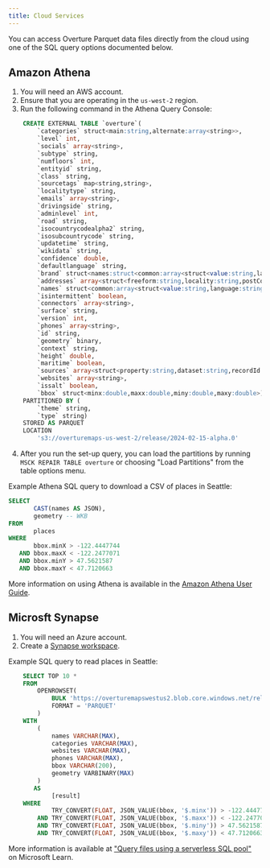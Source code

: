 ```yaml
---
title: Cloud Services
---
```


You can access Overture Parquet data files directly from the cloud using one of the SQL query options documented below.

## Amazon Athena

1. You will need an AWS account.
2. Ensure that you are operating in the `us-west-2` region.
3. Run the following command in the Athena Query Console:

```sql
    CREATE EXTERNAL TABLE `overture`(
        `categories` struct<main:string,alternate:array<string>>,
        `level` int,
        `socials` array<string>,
        `subtype` string,
        `numfloors` int,
        `entityid` string,
        `class` string,
        `sourcetags` map<string,string>,
        `localitytype` string,
        `emails` array<string>,
        `drivingside` string,
        `adminlevel` int,
        `road` string,
        `isocountrycodealpha2` string,
        `isosubcountrycode` string,
        `updatetime` string,
        `wikidata` string,
        `confidence` double,
        `defaultlanguage` string,
        `brand` struct<names:struct<common:array<struct<value:string,language:string>>,official:array<struct<value:string,language:string>>,alternate:array<struct<value:string,language:string>>,short:array<struct<value:string,language:string>>>,wikidata:string>,
        `addresses` array<struct<freeform:string,locality:string,postCode:string,region:string,country:string>>,
        `names` struct<common:array<struct<value:string,language:string>>,official:array<struct<value:string,language:string>>,alternate:array<struct<value:string,language:string>>,short:array<struct<value:string,language:string>>>,
        `isintermittent` boolean,
        `connectors` array<string>,
        `surface` string,
        `version` int,
        `phones` array<string>,
        `id` string,
        `geometry` binary,
        `context` string,
        `height` double,
        `maritime` boolean,
        `sources` array<struct<property:string,dataset:string,recordId:string,confidence:double>>,
        `websites` array<string>,
        `issalt` boolean,
        `bbox` struct<minx:double,maxx:double,miny:double,maxy:double>)
    PARTITIONED BY (
        `theme` string,
        `type` string)
    STORED AS PARQUET
    LOCATION
        's3://overturemaps-us-west-2/release/2024-02-15-alpha.0'
```

4. After you run the set-up query, you can load the partitions by running `MSCK REPAIR TABLE overture` or choosing "Load Partitions" from the table options menu.

Example Athena SQL query to download a CSV of places in Seattle:

```sql
SELECT
       CAST(names AS JSON),
       geometry -- WKB
FROM
       places
WHERE
       bbox.minX > -122.4447744
   AND bbox.maxX < -122.2477071
   AND bbox.minY > 47.5621587
   AND bbox.maxY < 47.7120663
```

More information on using Athena is available in the [Amazon Athena User Guide](https://docs.aws.amazon.com/athena/latest/ug/what-is.html).

## Microsft Synapse

1. You will need an Azure account.
2. Create a [Synapse workspace](https://learn.microsoft.com/en-us/azure/synapse-analytics/get-started-create-workspace).


Example SQL query to read places in Seattle:

```sql
    SELECT TOP 10 *
    FROM
        OPENROWSET(
            BULK 'https://overturemapswestus2.blob.core.windows.net/release/2024-02-15-alpha.0/theme=places/type=place/',
            FORMAT = 'PARQUET'
        )
    WITH
        (
            names VARCHAR(MAX),
            categories VARCHAR(MAX),
            websites VARCHAR(MAX),
            phones VARCHAR(MAX),
            bbox VARCHAR(200),
            geometry VARBINARY(MAX)
        )
       AS
            [result]
    WHERE
            TRY_CONVERT(FLOAT, JSON_VALUE(bbox, '$.minx')) > -122.4447744
        AND TRY_CONVERT(FLOAT, JSON_VALUE(bbox, '$.maxx')) < -122.2477071
        AND TRY_CONVERT(FLOAT, JSON_VALUE(bbox, '$.miny')) > 47.5621587
        AND TRY_CONVERT(FLOAT, JSON_VALUE(bbox, '$.maxy')) < 47.7120663
```

  More information is available at ["Query files using a serverless SQL pool"](https://learn.microsoft.com/en-us/training/modules/query-data-lake-using-azure-synapse-serverless-sql-pools/3-query-files) on Microsoft Learn.
